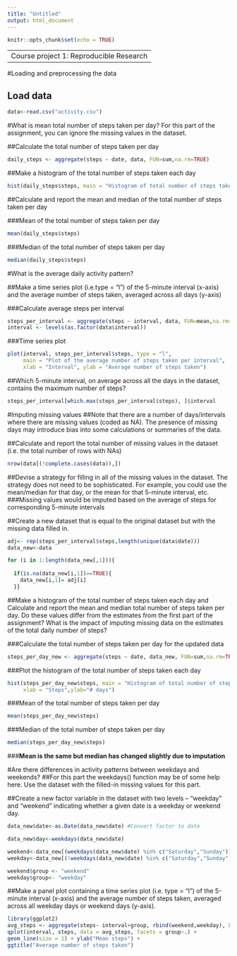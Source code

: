 ---
title: "Untitled"
output: html_document
---

```{r setup, include=FALSE}
knitr::opts_chunk$set(echo = TRUE)
```
-----------------------------------------
Course project 1: Reproducible Research
-----------------------------------------

#Loading and preprocessing the data

## Load data

```{r load_data}
data<-read.csv("activity.csv")
```

#What is mean total number of steps taken per day?
For this part of the assignment, you can ignore the missing values in the dataset.

##Calculate the total number of steps taken per day
```{r steps_per_day}
daily_steps <- aggregate(steps ~ date, data, FUN=sum,na.rm=TRUE)
```

##Make a histogram of the total number of steps taken each day
```{r histogram_steps_per_day}
hist(daily_steps$steps, main = "Histogram of total number of steps taken each day", xlab = "Steps",ylab="# days")
```





##Calculate and report the mean and median of the total number of steps taken per day


###Mean of the total number of steps taken per day
```{r mean_steps_per_day}
mean(daily_steps$steps)
```
###Median of the total number of steps taken per day
```{r median_steps_per_day}
median(daily_steps$steps)
```

#What is the average daily activity pattern?

##Make a time series plot (i.e.type = "l") of the 5-minute interval (x-axis) and the average number of steps taken, averaged across all days (y-axis)

###Calculate average steps per interval
```{r steps_per_interval}
steps_per_interval <- aggregate(steps ~ interval, data, FUN=mean,na.rm=TRUE)
interval <- levels(as.factor(data$interval))
```
###Time series plot
```{r plot_steps_per_interval}
plot(interval, steps_per_interval$steps, type = "l",
     main = "Plot of the average number of steps taken per interval",
     xlab = "Interval", ylab = "Average number of steps taken")
```
##Which 5-minute interval, on average across all the days in the dataset, contains the maximum number of steps?
```{r interval_max_avg_steps}
steps_per_interval[which.max(steps_per_interval$steps), ]$interval
```


#Imputing missing values
##Note that there are a number of days/intervals where there are missing values (coded as NA). The presence of missing days may introduce bias into some calculations or summaries of the data.

##Calculate and report the total number of missing values in the dataset (i.e. the total number of rows with NAs)
```{r missing_value_count}
nrow(data[(!complete.cases(data)),])
```

##Devise a strategy for filling in all of the missing values in the dataset. The strategy does not need to be sophisticated. For example, you could use the mean/median for that day, or the mean for that 5-minute interval, etc.
###Missing values would be imputed based on the average of steps for corresponding 5-minute intervals

##Create a new dataset that is equal to the original dataset but with the missing data filled in.
```{r missing_value_imputation}
adj<- rep(steps_per_interval$steps,length(unique(data$date)))
data_new<-data

for (i in 1:length(data_new[,1])){  
  
  if(is.na(data_new[i,1])==TRUE){
    data_new[i,1]= adj[i]
  }}
```

##Make a histogram of the total number of steps taken each day and Calculate and report the mean and median total number of steps taken per day. Do these values differ from the estimates from the first part of the assignment? What is the impact of imputing missing data on the estimates of the total daily number of steps?

###Calculate the total number of steps taken per day for the updated data
```{r steps_per_day_new}
steps_per_day_new <- aggregate(steps ~ date, data_new, FUN=sum,na.rm=TRUE)
```

###Plot the histogram of the total number of steps taken each day 
```{r hist_steps_per_day_new}
hist(steps_per_day_new$steps, main = "Histogram of total number of steps taken each day", 
     xlab = "Steps",ylab="# days")
```

###Mean of the total number of steps taken per day
```{r mean_steps_per_day_new}
mean(steps_per_day_new$steps)
```

###Median of the total number of steps taken per day
```{r median_steps_per_day_new}
median(steps_per_day_new$steps)
```

###**Mean is the same but median has changed slightly due to imputation**


#Are there differences in activity patterns between weekdays and weekends?
##For this part the weekdays() function may be of some help here. Use the dataset with the filled-in missing values for this part.

##Create a new factor variable in the dataset with two levels – “weekday” and “weekend” indicating whether a given date is a weekday or weekend day.
```{r data_with_weekday}
data_new$date<-as.Date(data_new$date) #Convert factor to date

data_new$day<-weekdays(data_new$date)

weekend<-data_new[(weekdays(data_new$date) %in% c("Saturday","Sunday")),]   
weekday<-data_new[(!weekdays(data_new$date) %in% c("Saturday","Sunday")),]

weekend$group <- "weekend"
weekday$group<- "weekday"
```

##Make a panel plot containing a time series plot (i.e. type = "l") of the 5-minute interval (x-axis) and the average number of steps taken, averaged across all weekday days or weekend days (y-axis). 
```{r panel_plot_steps_weekday}
library(ggplot2)
avg_steps <- aggregate(steps~ interval+group, rbind(weekend,weekday), FUN=mean,na.rm=TRUE)
qplot(interval, steps, data = avg_steps, facets = group~.) + 
geom_line(size = 1) + ylab("Mean steps") + 
ggtitle("Average number of steps taken")
```



